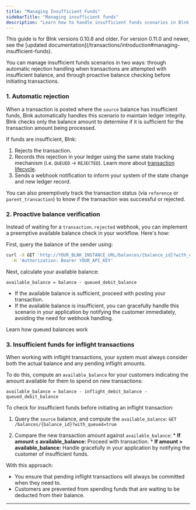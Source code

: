 ```yaml
---
title: "Managing Insufficient Funds"
sidebarTitle: "Managing insufficient funds"
description: "Learn how to handle insufficient funds scenarios in Blnk versions 0.10.8 and older"
---
```



<Warning>
This guide is for Blnk versions 0.10.8 and older. For version 0.11.0 and newer, see the [updated documentation](/transactions/introduction#managing-insufficient-funds).
</Warning>

You can manage insufficient funds scenarios in two ways: through automatic rejection handling when transactions are attempted with insufficient balance, and through proactive balance checking before initiating transactions.

### 1. Automatic rejection

When a transaction is posted where the `source` balance has insufficient funds, Bink automatically handles this scenario to maintain ledger integrity. Blnk checks only the balance amount to determine if it is sufficient for the transaction amount being processed.

If funds are insufficient, Blnk:

1. Rejects the transaction.
2. Records this rejection in your ledger using the same state tracking mechanism (i.e. `QUEUED` → `REJECTED`). Learn more about [transaction lifecycle](/transactions/transaction-lifecycle).
3. Sends a webhook notification to inform your system of the state change and new ledger record.

<Tip>You can also preemptively track the transaction status (via `reference` or `parent_transaction`) to know if the transaction was successful or rejected.</Tip>

### 2. Proactive balance verification

Instead of waiting for a `transaction.rejected` webhook, you can implement a preemptive available balance check in your workflow. Here's how:

First, query the balance of the sender using:

```bash cURL
curl -X GET 'http://YOUR_BLNK_INSTANCE_URL/balances/{balance_id}?with_queued=true' \
  -H 'Authorization: Bearer YOUR_API_KEY'
```

Next, calculate your available balance: 
```
available_balance = balance - queued_debit_balance
```

* If the available balance is sufficient, proceed with posting your transaction.
* If the available balance is insufficient, you can gracefully handle this scenario in your application by notifying the customer immediately, avoiding the need for webhook handling.

<Card title="Queued balances" icon="list-timeline" href="/balances/introduction#queued-balances">
  Learn how queued balances work
</Card>

### 3. Insufficient funds for inflight transactions

When working with inflight transactions, your system must always consider both the actual balance and any pending inflight amounts.

To do this, compute an `available_balance` for your customers indicating the amount available for them to spend on new transactions:

```
available_balance = balance - inflight_debit_balance - queued_debit_balance
```

To check for insufficient funds before initiating an inflight transaction:

1. Query the `source` balance, and compute the `available_balance`:
        ```
        GET /balances/{balance_id}?with_queued=true
        ```

2. Compare the new transaction amount against `available_balance`:
        * **If amount ≤ available_balance:** Proceed with transaction.
        * **If amount > available_balance:** Handle gracefully in your application by notifying the customer of insufficient funds.

With this approach:

* You ensure that pending inflight transactions will always be committed when they need to.
* Customers are prevented from spending funds that are waiting to be deducted from their balance.

---

<NeedHelp />


